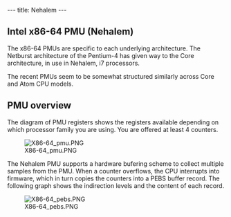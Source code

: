 ---
title: Nehalem
---

== Intel x86-64 PMU (Nehalem) ==

The x86-64 PMUs are specific to each underlying architecture. The Netburst architecture of the Pentium-4 has given way to the Core architecture, in use in Nehalem, i7 processors.

The recent PMUs seem to be somewhat structured similarly across Core and Atom CPU models.


== PMU overview ==

The diagram of PMU registers shows the registers available depending on which processor family you are using. You are offered at least 4 counters.

[[File:X86-64_pmu.PNG]]

The Nehalem PMU supports a hardware bufering scheme to collect multiple samples from the PMU. When a counter overflows, the CPU interrupts into firmware, which in turn copies the counters into a PEBS buffer record. The following graph shows the indirection levels and the content of each record.

[[File:X86-64_pebs.PNG]]